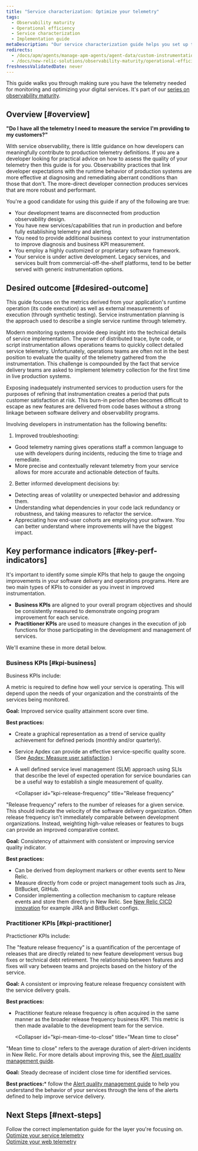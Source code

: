 ```yaml
---
title: "Service characterization: Optimize your telemetry" 
tags:
  - Observability maturity
  - Operational efficiency 
  - Service characterization
  - Implementation guide
metaDescription: "Our service characterization guide helps you set up the best telemetry possible to describe the runtime operation of your services."
redirects:
  - /docs/apm/agents/manage-apm-agents/agent-data/custom-instrumentation
  - /docs/new-relic-solutions/observability-maturity/operational-efficiency/sc-implementation-guide
freshnessValidatedDate: never
---
```

















This guide walks you through making sure you have the telemetry needed for monitoring and optimizing your digital services. It's part of our [series on observability maturity](/docs/new-relic-solutions/observability-maturity/introduction). 

## Overview [#overview]

**"Do I have all the telemetry I need to measure the service I'm providing to my customers?"**

With service observability, there is little guidance on how developers can meaningfully contribute to production telemetry definitions. If you are a developer looking for practical advice on how to assess the quality of your telemetry then this guide is for you. Observability practices that link developer expectations with the runtime behavior of production systems are more effective at diagnosing and remediating aberrant conditions than those that don't. The more-direct developer connection produces services that are more robust and performant.

You're a good candidate for using this guide if any of the following are true:
* Your development teams are disconnected from production observability design.
* You have new services/capabilities that run in production and before fully establishing telemetry and alerting.
* You need to provide additional business context to your instrumentation to improve diagnosis and business KPI measurement.
* You employ a highly customized or proprietary software framework.
* Your service is under active development. Legacy services, and services built from commercial-off-the-shelf platforms, tend to be better served with generic instrumentation options.

## Desired outcome [#desired-outcome]

This guide focuses on the metrics derived from your application's runtime operation (its code execution) as well as external measurements of execution (through synthetic testing). Service instrumentation planning is the approach used to describe a single service runtime through telemetry.

Modern monitoring systems provide deep insight into the technical details of service implementation. The power of distributed trace, byte code, or script instrumentation allows operations teams to quickly collect detailed service telemetry. Unfortunately, operations teams are often not in the best position to evaluate the quality of the telemetry gathered from the instrumentation. This challenge is compounded by the fact that service delivery teams are asked to implement telemetry collection for the first time in live production systems.

Exposing inadequately instrumented services to production users for the purposes of refining that instrumentation creates a period that puts customer satisfaction at risk. This burn-in period often becomes difficult to escape as new features are delivered from code bases without a strong linkage between software delivery and observability programs.

Involving developers in instrumentation has the following benefits:

1. Improved troubleshooting:
  * Good telemetry naming gives operations staff a common language to use with developers during incidents, reducing the time to triage and remediate.
  * More precise and contextually relevant telemetry from your service allows for more accurate and actionable detection of faults.

2. Better informed development decisions by:
  * Detecting areas of volatility or unexpected behavior and addressing them.
  * Understanding what dependencies in your code lack redundancy or robustness, and taking measures to refactor the service.
  * Appreciating how end-user cohorts are employing your software. You can better understand where improvements will have the biggest impact.



## Key performance indicators [#key-perf-indicators]

It's important to identify some simple KPIs that help to gauge the ongoing improvements in your software delivery and operations programs. Here are two main types of KPIs to consider as you invest in improved instrumentation.
* **Business KPIs** are aligned to your overall program objectives and should be consistently measured to demonstrate ongoing program improvement for each service.
* **Practitioner KPIs** are used to measure changes in the execution of job functions for those participating in the development and management of services.

We'll examine these in more detail below. 

### Business KPIs [#kpi-business]

Business KPIs include: 

<CollapserGroup>
  <Collapser
    id="kpi-service-quality"
    title="Service quality"
  >
A metric is required to define how well your service is operating. This will depend upon the needs of your organization and the constraints of the services being monitored.

**Goal:** Improved service quality attainment score over time.

**Best practices:**
* Create a graphical representation as a trend of service quality achievement for defined periods (monthly and/or quarterly).
* Service Apdex can provide an effective service-specific quality score. (See [Apdex: Measure user satisfaction](/docs/apm/new-relic-apm/apdex/apdex-measure-user-satisfaction/).)
* A well defined service level management (SLM) approach using SLIs that describe the level of expected operation for service boundaries can be a useful way to establish a single measurement of quality.
  </Collapser>

  <Collapser
    id="kpi-release-frequency"
    title="Release frequency"
  >
"Release frequency" refers to the number of releases for a given service. This should indicate the velocity of the software delivery organization. Often release frequency isn't immediately comparable between development organizations. Instead, weighting high-value releases or features to bugs can provide an improved comparative context.

**Goal:** Consistency of attainment with consistent or improving service quality indicator.

**Best practices:**
* Can be derived from deployment markers or other events sent to New Relic.
* Measure directly from code or project management tools such as Jira, BitBucket, GitHub.
* Consider implementing a collection mechanism to capture release events and store them directly in New Relic. See [New Relic CICD innovation](https://github.com/newrelic-experimental/nr1-innovation-cicd/tree/main/Webhooks) for example JIRA and BitBucket configs.
  </Collapser>
</CollapserGroup>

### Practitioner KPIs [#kpi-practitioner]

Practictioner KPIs include: 

<CollapserGroup>
  <Collapser
    id="kpi-feature-release-frequency"
    title="Feature release frequency"
  >
The "feature release frequency" is a quantification of the percentage of releases that are directly related to new feature development versus bug fixes or technical debt retirement. The relationship between features and fixes will vary between teams and projects based on the history of the service.

**Goal:** A consistent or improving feature release frequency consistent with the service delivery goals.

**Best practices:**

* Practitioner feature release frequency is often acquired in the same manner as the broader release frequency business KPI. This metric is then made available to the development team for the service.
  </Collapser>

  <Collapser
    id="kpi-mean-time-to-close"
    title="Mean time to close"
  >
"Mean time to close" refers to the average duration of alert-driven incidents in New Relic. For more details about improving this, see the [Alert quality management guide](/docs/new-relic-solutions/observability-maturity/aqm-implementation-guide).

**Goal:** Steady decrease of incident close time for identified services.

**Best practices:*** follow the [Alert quality management guide](/docs/new-relic-solutions/observability-maturity/aqm-implementation-guide) to help you understand the behavior of your services through the lens of the alerts defined to help improve service delivery.
  </Collapser>
</CollapserGroup>

## Next Steps [#next-steps]

Follow the correct implementation guide for the layer you're focusing on.    
[Optimize your service telemetry](/docs/new-relic-solutions/observability-maturity/operational-efficiency/service-characterization-optimize-service-telemetry-guide)   
[Optimize your web telemetry](/docs/new-relic-solutions/observability-maturity/operational-efficiency/service-characterization-optimize-web-telemetry-guide)

